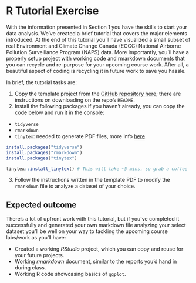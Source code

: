 # R Tutorial Exercise

With the information presented in Section 1 you have the skills to start your data analysis. We've created a brief tutorial that covers the major elements introduced. At the end of this tutorial you'll have visualized a small subset of real Environment and Climate Change Canada (ECCC) National Airborne Pollution Surveillance Program (NAPS) data. More importantly, you'll have a properly setup project with working code and rmarkdown documents that you can recycle and re-purpose for your upcoming course work. After all, a beautiful aspect of coding is recycling it in future work to save you hassle. 

In brief, the tutorial tasks are: 

1. Copy the template project from the [GitHub repository here](https://github.com/DavidRossHall/R4EnvChem-ProjectTemplate); there are instructions on downloading on the repo's `README`. 
2. Install the following packages if you haven't already, you can copy the code below and run it in the console: 
  - `tidyverse`
  - `rmarkdown`
  - `tinytex`: needed to generate PDF files, more info [here](https://bookdown.org/yihui/rmarkdown-cookbook/install-latex.html)


```r

install.packages("tidyverse")
install.packages("rmarkdown")
install.packages("tinytex")

tinytex::install_tinytex() # This will take ~5 mins, so grab a coffee

```

  3. Follow the instructions written in the template PDF to modify the `rmarkdown` file to analyze a dataset of your choice. 


## Expected outcome

There's a lot of upfront work with this tutorial, but if you've completed it successfully and generated your own markdown file analyzing your select dataset you'll be well on your way to tackling the upcoming course labs/work as you'll have: 

  - Created a working *RStudio* project, which you can copy and reuse for your future projects. 
  - Working *rmarkdown* document, similar to the reports you'd hand in during class. 
  - Working R code showcasing basics of `ggplot`. 